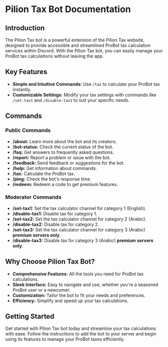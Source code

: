 # Pilion Tax Bot Documentation

## Introduction

The Pilion Tax bot is a powerful extension of the Pilion Tax website, designed to provide accessible and streamlined ProBot tax calculation services within Discord. With the Pilion Tax bot, you can easily manage your ProBot tax calculations without leaving the app.

## Key Features

- **Simple and Intuitive Commands:** Use `/tax` to calculate your ProBot tax instantly.
- **Customizable Settings:** Modify your tax settings with commands like `/set-tax1` and `/disable-tax1` to suit your specific needs.

## Commands

### Public Commands

- **/about:** Learn more about the bot and its creators.
- **/bot-status:** Check the current status of the bot.
- **/faq:** Get answers to frequently asked questions.
- **/report:** Report a problem or issue with the bot.
- **/feedback:** Send feedback or suggestions for the bot.
- **/help:** Get information about commands.
- **/tax:** Calculate the ProBot tax.
- **/ping:** Check the bot's response time.
- **/redeem:** Redeem a code to get premium features.

### Moderator Commands

- **/set-tax1:** Set the tax calculator channel for category 1 (English).
- **/disable-tax1:** Disable tax for category 1.
- **/set-tax2:** Set the tax calculator channel for category 2 (Arabic).
- **/disable-tax2:** Disable tax for category 2.
- **/set-tax3:** Set the tax calculator channel for category 3 (Arabic) **premium servers only**.
- **/disable-tax3:** Disable tax for category 3 (Arabic) **premium servers only**.

## Why Choose Pilion Tax Bot?

- **Comprehensive Features:** All the tools you need for ProBot tax calculations.
- **Sleek Interface:** Easy to navigate and use, whether you're a seasoned ProBot user or a newcomer.
- **Customization:** Tailor the bot to fit your needs and preferences.
- **Efficiency:** Simplify and speed up your tax calculations.

## Getting Started

Get started with Pilion Tax bot today and streamline your tax calculations with ease. Follow the instructions to add the bot to your server and begin using its features to manage your ProBot taxes efficiently.